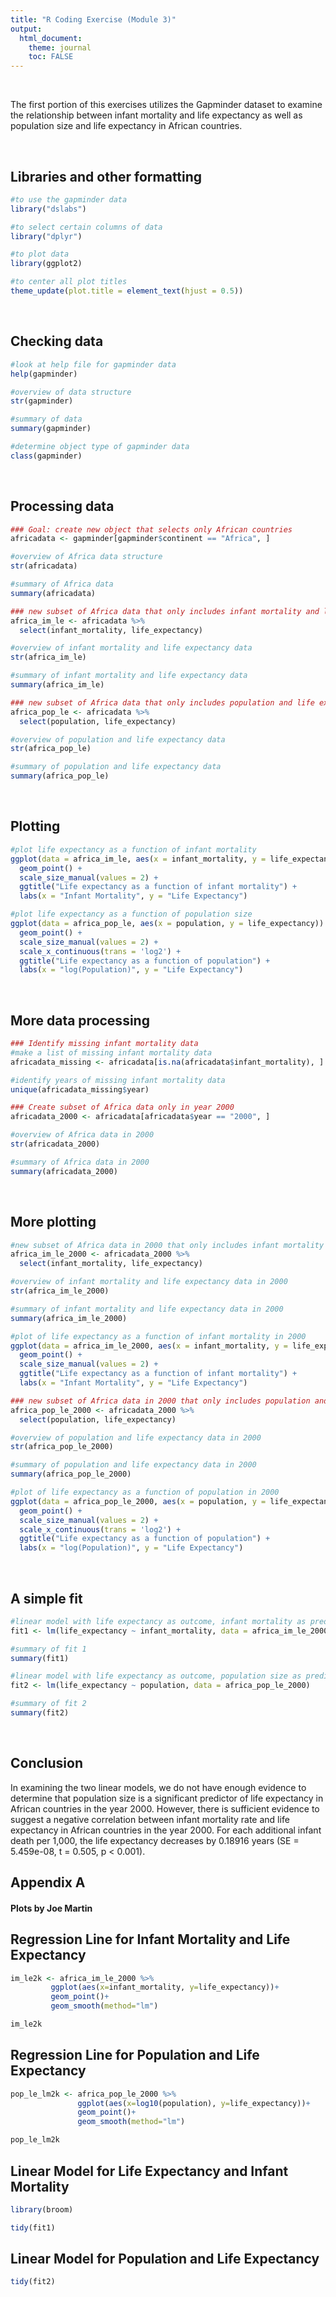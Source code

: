 ```yaml
---
title: "R Coding Exercise (Module 3)"
output: 
  html_document:
    theme: journal
    toc: FALSE
---
```

<br>

The first portion of this exercises utilizes the Gapminder dataset to examine the relationship between infant mortality and life expectancy as well as population size and life expectancy in African countries.

<br>

## Libraries and other formatting
```r
#to use the gapminder data
library("dslabs") 

#to select certain columns of data
library("dplyr") 

#to plot data
library(ggplot2)

#to center all plot titles
theme_update(plot.title = element_text(hjust = 0.5))
```

<br>

## Checking data
```r
#look at help file for gapminder data
help(gapminder)

#overview of data structure
str(gapminder)

#summary of data
summary(gapminder)

#determine object type of gapminder data
class(gapminder)
```

<br>

## Processing data
```r
### Goal: create new object that selects only African countries
africadata <- gapminder[gapminder$continent == "Africa", ]

#overview of Africa data structure
str(africadata)

#summary of Africa data
summary(africadata)

### new subset of Africa data that only includes infant mortality and life expectancy
africa_im_le <- africadata %>%
  select(infant_mortality, life_expectancy)

#overview of infant mortality and life expectancy data
str(africa_im_le)

#summary of infant mortality and life expectancy data
summary(africa_im_le)

### new subset of Africa data that only includes population and life expectancy
africa_pop_le <- africadata %>%
  select(population, life_expectancy)

#overview of population and life expectancy data
str(africa_pop_le)

#summary of population and life expectancy data
summary(africa_pop_le)
```

<br>

## Plotting
```r
#plot life expectancy as a function of infant mortality 
ggplot(data = africa_im_le, aes(x = infant_mortality, y = life_expectancy)) +
  geom_point() +
  scale_size_manual(values = 2) +
  ggtitle("Life expectancy as a function of infant mortality") +
  labs(x = "Infant Mortality", y = "Life Expectancy")

#plot life expectancy as a function of population size
ggplot(data = africa_pop_le, aes(x = population, y = life_expectancy)) +
  geom_point() +
  scale_size_manual(values = 2) +
  scale_x_continuous(trans = 'log2') +
  ggtitle("Life expectancy as a function of population") +
  labs(x = "log(Population)", y = "Life Expectancy")
```

<br>

## More data processing
```r
### Identify missing infant mortality data
#make a list of missing infant mortality data
africadata_missing <- africadata[is.na(africadata$infant_mortality), ]

#identify years of missing infant mortality data
unique(africadata_missing$year)

### Create subset of Africa data only in year 2000
africadata_2000 <- africadata[africadata$year == "2000", ]

#overview of Africa data in 2000
str(africadata_2000)

#summary of Africa data in 2000
summary(africadata_2000)
```

<br>

## More plotting
```r
#new subset of Africa data in 2000 that only includes infant mortality and life expectancy
africa_im_le_2000 <- africadata_2000 %>%
  select(infant_mortality, life_expectancy)

#overview of infant mortality and life expectancy data in 2000
str(africa_im_le_2000)

#summary of infant mortality and life expectancy data in 2000
summary(africa_im_le_2000)

#plot of life expectancy as a function of infant mortality in 2000
ggplot(data = africa_im_le_2000, aes(x = infant_mortality, y = life_expectancy)) +
  geom_point() +
  scale_size_manual(values = 2) +
  ggtitle("Life expectancy as a function of infant mortality") +
  labs(x = "Infant Mortality", y = "Life Expectancy")

### new subset of Africa data in 2000 that only includes population and life expectancy
africa_pop_le_2000 <- africadata_2000 %>%
  select(population, life_expectancy)

#overview of population and life expectancy data in 2000
str(africa_pop_le_2000)

#summary of population and life expectancy data in 2000
summary(africa_pop_le_2000)

#plot of life expectancy as a function of population in 2000
ggplot(data = africa_pop_le_2000, aes(x = population, y = life_expectancy)) +
  geom_point() +
  scale_size_manual(values = 2) +
  scale_x_continuous(trans = 'log2') +
  ggtitle("Life expectancy as a function of population") +
  labs(x = "log(Population)", y = "Life Expectancy")
```

<br>

## A simple fit
```r
#linear model with life expectancy as outcome, infant mortality as predictor (using 2000 data)
fit1 <- lm(life_expectancy ~ infant_mortality, data = africa_im_le_2000)

#summary of fit 1
summary(fit1)

#linear model with life expectancy as outcome, population size as predictor (using 2000 data)
fit2 <- lm(life_expectancy ~ population, data = africa_pop_le_2000)

#summary of fit 2
summary(fit2)
```

<br>

## Conclusion
In examining the two linear models, we do not have enough evidence to determine that population size is a significant predictor of life expectancy in African countries in the year 2000. However, there is sufficient evidence to suggest a negative correlation between infant mortality rate and life expectancy in African countries in the year 2000. For each additional infant death per 1,000, the life expectancy decreases by 0.18916 years (SE = 5.459e-08, t = 0.505, p < 0.001).

## Appendix A
#### Plots by Joe Martin

## Regression Line for Infant Mortality and Life Expectancy
```r
im_le2k <- africa_im_le_2000 %>%
         ggplot(aes(x=infant_mortality, y=life_expectancy))+
         geom_point()+
         geom_smooth(method="lm")

im_le2k
```

## Regression Line for Population and Life Expectancy
```r
pop_le_lm2k <- africa_pop_le_2000 %>% 
               ggplot(aes(x=log10(population), y=life_expectancy))+
               geom_point()+
               geom_smooth(method="lm")

pop_le_lm2k
```              

## Linear Model for Life Expectancy and Infant Mortality
```r
library(broom)

tidy(fit1)
```

## Linear Model for Population and Life Expectancy
```r
tidy(fit2)
```
